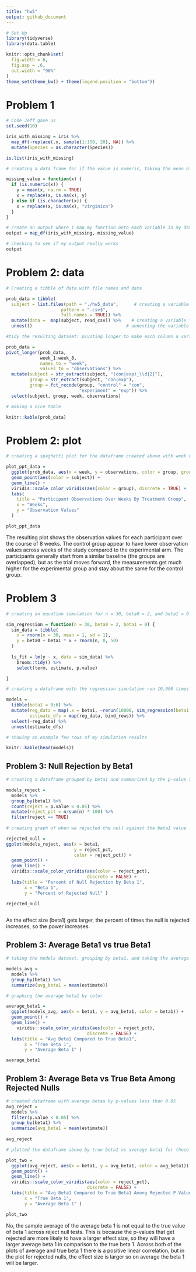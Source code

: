 ```yaml
---
title: "hw5"
output: github_document
---
```


```r

# Set Up
library(tidyverse)
library(data.table)

knitr::opts_chunk$set(
  fig.width = 6,
  fig.asp = .6,
  out.width = "90%"
)
theme_set(theme_bw() + theme(legend.position = "bottom"))
```

# Problem 1
```r
# Code Jeff gave us
set.seed(10)

iris_with_missing = iris %>% 
  map_df(~replace(.x, sample(1:150, 20), NA)) %>%
  mutate(Species = as.character(Species))

is.list(iris_with_missing)

# creating a data frame for if the value is numeric, taking the mean of the column x and save it as a value y, replacing any missing values in column x with the value y, assessing if the value is character variable, and replacing missing values in column x with virginica

missing_value = function(x) {
  if (is.numeric(x)) {                  
    y = mean(x, na.rm = TRUE)             
    x = replace(x, is.na(x), y)           
  } else if (is.character(x)) {          
    x = replace(x, is.na(x), "virginica") 
  }
}

# create an output where i map my function onto each variable in my dataframe
output = map_df(iris_with_missing, missing_value)   

# checking to see if my output really works
output 

```

# Problem 2: data

```r

# Creating a tibble of data with file names and data

prob_data = tibble(
  subject = list.files(path = "./hw5_data",      # creating a variable "files" for filenames
                     pattern = ".csv$", 
                     full.names = TRUE)) %>%
  mutate(data =  map(subject, read_csv)) %>%    # creating a variable "data" where i read the csv files
  unnest()                                    # unnesting the variable "data"

#tidy the resulting dataset: pivoting longer to make each column a variable, extracting out group, recoding group variable, and selecting in the order I want 

prob_data =
pivot_longer(prob_data, 
             week_1:week_8,         
             names_to = "week",
             values_to = "observations") %>%
  mutate(subject = str_extract(subject, "(con|exp)_\\d{2}"), 
         group = str_extract(subject, "con|exp"),
         group = fct_recode(group, "control" = "con",    
                            "experiment" = "exp")) %>%
  select(subject, group, week, observations)       

# making a nice table

knitr::kable(prob_data)  
```

# Problem 2: plot

```r

# creating a spaghetti plot for the dataframe created above with week on the x axis, observations on the y axis, grouped by subject, with the color as the treatment arm

plot_ppt_data = 
  ggplot(prob_data, aes(x = week, y = observations, color = group, group = subject)) +
  geom_point(aes(color = subject)) +
  geom_line() +
  viridis::scale_color_viridis(aes(color = group), discrete = TRUE) +
  labs(
    title = "Participant Observations Over Weeks By Treatment Group",
    x = "Weeks",
    y = "Observation Values"
  )

plot_ppt_data
```

The resulting plot shows the observation values for each participant over the course of 8 weeks. The control group appear to have lower observation values across weeks of the study compared to the experimental arm. The participants generally start from a similar baseline (the groups are overlapped), but as the trial moves forward, the measurements get much higher for the experimental group and stay about the same for the control group. 

# Problem 3

```r
# creating an equation simulation for n = 30, beta0 = 2, and beta1 = 0

sim_regression = function(n = 30, beta0 = 2, beta1 = 0) {
  sim_data = tibble(
    x = rnorm(n = 30, mean = 1, sd = 1),
    y = beta0 + beta1 * x + rnorm(n, 0, 50)    
  )
  
  ls_fit = lm(y ~ x, data = sim_data) %>%
    broom::tidy() %>%
    select(term, estimate, p.value)

}

# creating a dataframe with the regression simulation run 10,000 times for beta1 = {0, 1, 2, 3, 4, 5, 6} including p-values and estimated beta1 value

models = 
  tibble(beta1 = 0:6) %>%
  mutate(reg_data = map(.x = beta1, ~rerun(10000, sim_regression(beta1 = .x))),
         estimate_dfs = map(reg_data, bind_rows)) %>%
  select(-reg_data) %>%
  unnest(estimate_dfs)

# showing an example few rows of my simulation results

knitr::kable(head(models))

```

## Problem 3: Null Rejection by Beta1

```r

# creating a dataframe grouped by beta1 and summarized by the p-value > 0.05 with a proportion of times I rejected the null

models_reject = 
  models %>%
  group_by(beta1) %>%
  count(reject = p.value < 0.05) %>%
  mutate(reject_pct = n/sum(n) * 100) %>%
  filter(reject == TRUE)
  
# creating graph of when we rejected the null against the beta1 value 

rejected_null = 
ggplot(models_reject, aes(x = beta1, 
                          y = reject_pct, 
                          color = reject_pct)) +
  geom_point() +
  geom_line() +
  viridis::scale_color_viridis(aes(color = reject_pct), 
                               discrete = FALSE) +
  labs(title = "Percent of Null Rejection by Beta 1",
       x = "Beta 1",
       y = "Percent of Rejected Null" )

rejected_null
    
```
As the effect size (beta1) gets larger, the percent of times the null is rejected increases, so the power increases.

## Problem 3: Average Beta1 vs true Beta1

```r
# taking the models dataset, grouping by beta1, and taking the average of the beta1

models_avg = 
  models %>%
  group_by(beta1) %>%
  summarize(avg_beta1 = mean(estimate))

# graphing the average beta1 by color

average_beta1 = 
  ggplot(models_avg, aes(x = beta1, y = avg_beta1, color = beta1)) +
  geom_point() + 
  geom_line() +
    viridis::scale_color_viridis(aes(color = reject_pct), 
                               discrete = FALSE) +
  labs(title = "Avg Beta1 Compared to True Beta1",
       x = "True Beta 1",
       y = "Average Beta 1" )

average_beta1

```
## Problem 3: Average Beta vs True Beta Among Rejected Nulls
```r
# created dataframe with average betas by p-values less than 0.05
avg_reject = 
  models %>%
  filter(p.value < 0.05) %>%
  group_by(beta1) %>%
  summarize(avg_beta1 = mean(estimate))
  
avg_reject

# plotted the dataframe above by true beta1 vs average beta1 for those values that were less than 0.05

plot_two = 
  ggplot(avg_reject, aes(x = beta1, y = avg_beta1, color = avg_beta1)) +
  geom_point() +
  geom_line() +
  viridis::scale_color_viridis(aes(color = reject_pct), 
                               discrete = FALSE) +
  labs(title = "Avg Beta1 Compared to True Beta1 Among Rejected P.Values",
       x = "True Beta 1",
       y = "Average Beta 1" )

plot_two
```
No, the sample average of the average beta 1 is not equal to the true value of beta 1 across reject null tests. This is because the p-values that get rejected are more likely to have a larger effect size, so they will have a larger average beta 1 in comparison to the true beta 1. Across both of the plots of average and true beta 1 there is a positive linear correlation, but in the plot for rejected nulls, the effect size is larger so on average the beta 1 will be larger. 
